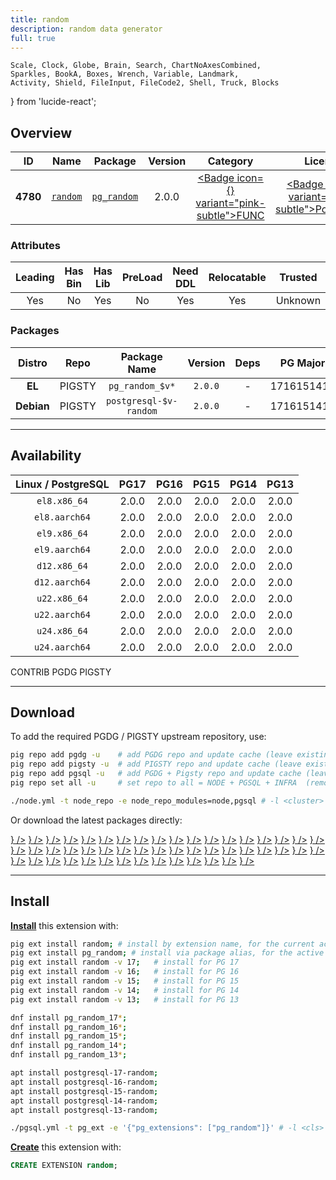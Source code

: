 ```yaml
---
title: random
description: random data generator
full: true
---
```


    Scale, Clock, Globe, Brain, Search, ChartNoAxesCombined,
    Sparkles, BookA, Boxes, Wrench, Variable, Landmark,
    Activity, Shield, FileInput, FileCode2, Shell, Truck, Blocks
} from 'lucide-react';

## Overview

| <TooltipIconButton tooltip="Extension unique identifier" side="top">ID</TooltipIconButton> | <TooltipIconButton tooltip="Extension name" side="top">Name</TooltipIconButton> | <TooltipIconButton tooltip="Package name for installation" side="top">Package</TooltipIconButton> | <TooltipIconButton tooltip="Latest available extension version" side="top">Version</TooltipIconButton> | <TooltipIconButton tooltip="Extension category" side="top">Category</TooltipIconButton> | <TooltipIconButton tooltip="Open source license" side="top">License</TooltipIconButton> | <TooltipIconButton tooltip="Programming language" side="top">Lang</TooltipIconButton> |
|:--------:|:--------:|:----------:|:--------------:|:---------------------------------------:|:------------------------------------------------------:|:----:|
| **4780** | [`random`](https://github.com/tvondra/random) | [`pg_random`](/ext/random) | 2.0.0 | <a href="/ext/func" className="no-underline"><Badge icon={<Variable />} variant="pink-subtle">FUNC</Badge></a> | <a href="/ext/list/license#postgresql" className="no-underline"><Badge icon={<Scale />} variant="blue-subtle">PostgreSQL</Badge></a> | <a href="/ext/list/lang#c"><Badge icon={<FileCode2 />} variant="blue-subtle">C</Badge></a> |

### Attributes

| <TooltipIconButton tooltip="The Primary Leading extension in the Package" side="top">Leading</TooltipIconButton> | <TooltipIconButton tooltip="Contains binary utils" side="top">Has Bin</TooltipIconButton> | <TooltipIconButton tooltip="Contains .so shared library files" side="top">Has Lib</TooltipIconButton> | <TooltipIconButton tooltip="Requires preloading via shared_preload_libraries" side="top">PreLoad</TooltipIconButton> | <TooltipIconButton tooltip="Requires CREATE EXTENSION DDL command" side="top">Need DDL</TooltipIconButton> | <TooltipIconButton tooltip="Can be installed in any schema" side="top">Relocatable</TooltipIconButton> | <TooltipIconButton tooltip="Can be created by non-superuser" side="top">Trusted</TooltipIconButton> | <TooltipIconButton tooltip="Schemas used by this extension" side="top">Schemas</TooltipIconButton> |
|:-------:|:-------:|:-------:|:-------:|:--------:|:-----------:|:-------:|:-------:|
| Yes | No | Yes | No | Yes | Yes | Unknown | - |

### Packages

| <TooltipIconButton tooltip="Linux distribution family, EL or Debian" side="top">Distro</TooltipIconButton> | <TooltipIconButton tooltip="Package repository" side="top">Repo</TooltipIconButton> | <TooltipIconButton tooltip="The RPM/DEB Package Name Pattern (replace $v with real pg major)" side="top">Package Name</TooltipIconButton> | <TooltipIconButton tooltip="Latest package version" side="top">Version</TooltipIconButton> | <TooltipIconButton tooltip="RPM/DEB Package dependencies" side="top">Deps</TooltipIconButton> | <TooltipIconButton tooltip="Available in these PostgreSQL Major Versions" side="top">PG Major</TooltipIconButton> |
|:----------:|:--------:|:------------------------:|:-----------:|:------------:|:------------------:|
|   **EL**   | <Badge variant="amber-subtle"><span className="font-bold">PIGSTY</span></Badge> | `pg_random_$v*` | `2.0.0` | - | <Badge variant="green-subtle">17</Badge><Badge variant="green-subtle">16</Badge><Badge variant="green-subtle">15</Badge><Badge variant="green-subtle">14</Badge><Badge variant="green-subtle">13</Badge> |
| **Debian** | <Badge variant="amber-subtle"><span className="font-bold">PIGSTY</span></Badge> | `postgresql-$v-random` | `2.0.0` | - | <Badge variant="green-subtle">17</Badge><Badge variant="green-subtle">16</Badge><Badge variant="green-subtle">15</Badge><Badge variant="green-subtle">14</Badge><Badge variant="green-subtle">13</Badge> |



------

## Availability

| <TooltipIconButton tooltip="Linux Distro Arch / PostgreSQL Major Version" side="top">Linux / PostgreSQL </TooltipIconButton> | **PG17** | **PG16** | **PG15** | **PG14** | **PG13** |
|:-----:|:-----:|:-----:|:-----:|:-----:|:-----:|
| `el8.x86_64` | <Badge variant="amber-subtle">2.0.0</Badge> | <Badge variant="amber-subtle">2.0.0</Badge> | <Badge variant="amber-subtle">2.0.0</Badge> | <Badge variant="amber-subtle">2.0.0</Badge> | <Badge variant="amber-subtle">2.0.0</Badge> |
| `el8.aarch64` | <Badge variant="amber-subtle">2.0.0</Badge> | <Badge variant="amber-subtle">2.0.0</Badge> | <Badge variant="amber-subtle">2.0.0</Badge> | <Badge variant="amber-subtle">2.0.0</Badge> | <Badge variant="amber-subtle">2.0.0</Badge> |
| `el9.x86_64` | <Badge variant="amber-subtle">2.0.0</Badge> | <Badge variant="amber-subtle">2.0.0</Badge> | <Badge variant="amber-subtle">2.0.0</Badge> | <Badge variant="amber-subtle">2.0.0</Badge> | <Badge variant="amber-subtle">2.0.0</Badge> |
| `el9.aarch64` | <Badge variant="amber-subtle">2.0.0</Badge> | <Badge variant="amber-subtle">2.0.0</Badge> | <Badge variant="amber-subtle">2.0.0</Badge> | <Badge variant="amber-subtle">2.0.0</Badge> | <Badge variant="amber-subtle">2.0.0</Badge> |
| `d12.x86_64` | <Badge variant="amber-subtle">2.0.0</Badge> | <Badge variant="amber-subtle">2.0.0</Badge> | <Badge variant="amber-subtle">2.0.0</Badge> | <Badge variant="amber-subtle">2.0.0</Badge> | <Badge variant="amber-subtle">2.0.0</Badge> |
| `d12.aarch64` | <Badge variant="amber-subtle">2.0.0</Badge> | <Badge variant="amber-subtle">2.0.0</Badge> | <Badge variant="amber-subtle">2.0.0</Badge> | <Badge variant="amber-subtle">2.0.0</Badge> | <Badge variant="amber-subtle">2.0.0</Badge> |
| `u22.x86_64` | <Badge variant="amber-subtle">2.0.0</Badge> | <Badge variant="amber-subtle">2.0.0</Badge> | <Badge variant="amber-subtle">2.0.0</Badge> | <Badge variant="amber-subtle">2.0.0</Badge> | <Badge variant="amber-subtle">2.0.0</Badge> |
| `u22.aarch64` | <Badge variant="amber-subtle">2.0.0</Badge> | <Badge variant="amber-subtle">2.0.0</Badge> | <Badge variant="amber-subtle">2.0.0</Badge> | <Badge variant="amber-subtle">2.0.0</Badge> | <Badge variant="amber-subtle">2.0.0</Badge> |
| `u24.x86_64` | <Badge variant="amber-subtle">2.0.0</Badge> | <Badge variant="amber-subtle">2.0.0</Badge> | <Badge variant="amber-subtle">2.0.0</Badge> | <Badge variant="amber-subtle">2.0.0</Badge> | <Badge variant="amber-subtle">2.0.0</Badge> |
| `u24.aarch64` | <Badge variant="amber-subtle">2.0.0</Badge> | <Badge variant="amber-subtle">2.0.0</Badge> | <Badge variant="amber-subtle">2.0.0</Badge> | <Badge variant="amber-subtle">2.0.0</Badge> | <Badge variant="amber-subtle">2.0.0</Badge> |

<Badge variant="green-subtle"><span className="font-black">CONTRIB</span></Badge> <Badge variant="blue-subtle"><span className="font-black">PGDG</span></Badge> <Badge variant="amber-subtle"><span className="font-black">PIGSTY</span></Badge>

------

## Download

To add the required PGDG / PIGSTY upstream repository, use:

```bash tab="pig"
pig repo add pgdg -u    # add PGDG repo and update cache (leave existing repos)
pig repo add pigsty -u  # add PIGSTY repo and update cache (leave existing repos)
pig repo add pgsql -u   # add PGDG + Pigsty repo and update cache (leave existing repos)
pig repo set all -u     # set repo to all = NODE + PGSQL + INFRA  (remove existing repos)
```
```bash tab="pigsty"
./node.yml -t node_repo -e node_repo_modules=node,pgsql # -l <cluster>
```

Or download the latest packages directly:

<Files>
    <Folder name="el8.x86_64">
        <a href="https://repo.pigsty.io/yum/pgsql/el8.x86_64/pg_random_17-2.0.0-1PIGSTY.el8.x86_64.rpm"><File name="pg_random_17-2.0.0-1PIGSTY.el8.x86_64.rpm" icon={<Package className="text-emerald-500" />} /></a>
        <a href="https://repo.pigsty.io/yum/pgsql/el8.x86_64/pg_random_16-2.0.0-1PIGSTY.el8.x86_64.rpm"><File name="pg_random_16-2.0.0-1PIGSTY.el8.x86_64.rpm" icon={<Package className="text-emerald-500" />} /></a>
        <a href="https://repo.pigsty.io/yum/pgsql/el8.x86_64/pg_random_15-2.0.0-1PIGSTY.el8.x86_64.rpm"><File name="pg_random_15-2.0.0-1PIGSTY.el8.x86_64.rpm" icon={<Package className="text-emerald-500" />} /></a>
        <a href="https://repo.pigsty.io/yum/pgsql/el8.x86_64/pg_random_14-2.0.0-1PIGSTY.el8.x86_64.rpm"><File name="pg_random_14-2.0.0-1PIGSTY.el8.x86_64.rpm" icon={<Package className="text-emerald-500" />} /></a>
        <a href="https://repo.pigsty.io/yum/pgsql/el8.x86_64/pg_random_13-2.0.0-1PIGSTY.el8.x86_64.rpm"><File name="pg_random_13-2.0.0-1PIGSTY.el8.x86_64.rpm" icon={<Package className="text-emerald-500" />} /></a>
    </Folder>
    <Folder name="el8.aarch64">
        <a href="https://repo.pigsty.io/yum/pgsql/el8.aarch64/pg_random_17-2.0.0-1PIGSTY.el8.aarch64.rpm"><File name="pg_random_17-2.0.0-1PIGSTY.el8.aarch64.rpm" icon={<Package className="text-orange-500" />} /></a>
        <a href="https://repo.pigsty.io/yum/pgsql/el8.aarch64/pg_random_16-2.0.0-1PIGSTY.el8.aarch64.rpm"><File name="pg_random_16-2.0.0-1PIGSTY.el8.aarch64.rpm" icon={<Package className="text-orange-500" />} /></a>
        <a href="https://repo.pigsty.io/yum/pgsql/el8.aarch64/pg_random_15-2.0.0-1PIGSTY.el8.aarch64.rpm"><File name="pg_random_15-2.0.0-1PIGSTY.el8.aarch64.rpm" icon={<Package className="text-orange-500" />} /></a>
        <a href="https://repo.pigsty.io/yum/pgsql/el8.aarch64/pg_random_14-2.0.0-1PIGSTY.el8.aarch64.rpm"><File name="pg_random_14-2.0.0-1PIGSTY.el8.aarch64.rpm" icon={<Package className="text-orange-500" />} /></a>
        <a href="https://repo.pigsty.io/yum/pgsql/el8.aarch64/pg_random_13-2.0.0-1PIGSTY.el8.aarch64.rpm"><File name="pg_random_13-2.0.0-1PIGSTY.el8.aarch64.rpm" icon={<Package className="text-orange-500" />} /></a>
    </Folder>
    <Folder name="el9.x86_64">
        <a href="https://repo.pigsty.io/yum/pgsql/el9.x86_64/pg_random_17-2.0.0-1PIGSTY.el9.x86_64.rpm"><File name="pg_random_17-2.0.0-1PIGSTY.el9.x86_64.rpm" icon={<Package className="text-emerald-500" />} /></a>
        <a href="https://repo.pigsty.io/yum/pgsql/el9.x86_64/pg_random_16-2.0.0-1PIGSTY.el9.x86_64.rpm"><File name="pg_random_16-2.0.0-1PIGSTY.el9.x86_64.rpm" icon={<Package className="text-emerald-500" />} /></a>
        <a href="https://repo.pigsty.io/yum/pgsql/el9.x86_64/pg_random_15-2.0.0-1PIGSTY.el9.x86_64.rpm"><File name="pg_random_15-2.0.0-1PIGSTY.el9.x86_64.rpm" icon={<Package className="text-emerald-500" />} /></a>
        <a href="https://repo.pigsty.io/yum/pgsql/el9.x86_64/pg_random_14-2.0.0-1PIGSTY.el9.x86_64.rpm"><File name="pg_random_14-2.0.0-1PIGSTY.el9.x86_64.rpm" icon={<Package className="text-emerald-500" />} /></a>
        <a href="https://repo.pigsty.io/yum/pgsql/el9.x86_64/pg_random_13-2.0.0-1PIGSTY.el9.x86_64.rpm"><File name="pg_random_13-2.0.0-1PIGSTY.el9.x86_64.rpm" icon={<Package className="text-emerald-500" />} /></a>
    </Folder>
    <Folder name="el9.aarch64">
        <a href="https://repo.pigsty.io/yum/pgsql/el9.aarch64/pg_random_17-2.0.0-1PIGSTY.el9.aarch64.rpm"><File name="pg_random_17-2.0.0-1PIGSTY.el9.aarch64.rpm" icon={<Package className="text-orange-500" />} /></a>
        <a href="https://repo.pigsty.io/yum/pgsql/el9.aarch64/pg_random_16-2.0.0-1PIGSTY.el9.aarch64.rpm"><File name="pg_random_16-2.0.0-1PIGSTY.el9.aarch64.rpm" icon={<Package className="text-orange-500" />} /></a>
        <a href="https://repo.pigsty.io/yum/pgsql/el9.aarch64/pg_random_15-2.0.0-1PIGSTY.el9.aarch64.rpm"><File name="pg_random_15-2.0.0-1PIGSTY.el9.aarch64.rpm" icon={<Package className="text-orange-500" />} /></a>
        <a href="https://repo.pigsty.io/yum/pgsql/el9.aarch64/pg_random_14-2.0.0-1PIGSTY.el9.aarch64.rpm"><File name="pg_random_14-2.0.0-1PIGSTY.el9.aarch64.rpm" icon={<Package className="text-orange-500" />} /></a>
        <a href="https://repo.pigsty.io/yum/pgsql/el9.aarch64/pg_random_13-2.0.0-1PIGSTY.el9.aarch64.rpm"><File name="pg_random_13-2.0.0-1PIGSTY.el9.aarch64.rpm" icon={<Package className="text-orange-500" />} /></a>
    </Folder>
    <Folder name="d12.x86_64">
        <a href="https://repo.pigsty.io/apt/pgsql/bookworm/pool/main/r/random/postgresql-17-random_2.0.0-1PIGSTY~bookworm_amd64.deb"><File name="postgresql-17-random_2.0.0-1PIGSTY~bookworm_amd64.deb" icon={<Box className="text-emerald-500" />} /></a>
        <a href="https://repo.pigsty.io/apt/pgsql/bookworm/pool/main/r/random/postgresql-16-random_2.0.0-1PIGSTY~bookworm_amd64.deb"><File name="postgresql-16-random_2.0.0-1PIGSTY~bookworm_amd64.deb" icon={<Box className="text-emerald-500" />} /></a>
        <a href="https://repo.pigsty.io/apt/pgsql/bookworm/pool/main/r/random/postgresql-15-random_2.0.0-1PIGSTY~bookworm_amd64.deb"><File name="postgresql-15-random_2.0.0-1PIGSTY~bookworm_amd64.deb" icon={<Box className="text-emerald-500" />} /></a>
        <a href="https://repo.pigsty.io/apt/pgsql/bookworm/pool/main/r/random/postgresql-14-random_2.0.0-1PIGSTY~bookworm_amd64.deb"><File name="postgresql-14-random_2.0.0-1PIGSTY~bookworm_amd64.deb" icon={<Box className="text-emerald-500" />} /></a>
        <a href="https://repo.pigsty.io/apt/pgsql/bookworm/pool/main/r/random/postgresql-13-random_2.0.0-1PIGSTY~bookworm_amd64.deb"><File name="postgresql-13-random_2.0.0-1PIGSTY~bookworm_amd64.deb" icon={<Box className="text-emerald-500" />} /></a>
    </Folder>
    <Folder name="d12.aarch64">
        <a href="https://repo.pigsty.io/apt/pgsql/bookworm/pool/main/r/random/postgresql-17-random_2.0.0-1PIGSTY~bookworm_arm64.deb"><File name="postgresql-17-random_2.0.0-1PIGSTY~bookworm_arm64.deb" icon={<Box className="text-orange-500" />} /></a>
        <a href="https://repo.pigsty.io/apt/pgsql/bookworm/pool/main/r/random/postgresql-16-random_2.0.0-1PIGSTY~bookworm_arm64.deb"><File name="postgresql-16-random_2.0.0-1PIGSTY~bookworm_arm64.deb" icon={<Box className="text-orange-500" />} /></a>
        <a href="https://repo.pigsty.io/apt/pgsql/bookworm/pool/main/r/random/postgresql-15-random_2.0.0-1PIGSTY~bookworm_arm64.deb"><File name="postgresql-15-random_2.0.0-1PIGSTY~bookworm_arm64.deb" icon={<Box className="text-orange-500" />} /></a>
        <a href="https://repo.pigsty.io/apt/pgsql/bookworm/pool/main/r/random/postgresql-14-random_2.0.0-1PIGSTY~bookworm_arm64.deb"><File name="postgresql-14-random_2.0.0-1PIGSTY~bookworm_arm64.deb" icon={<Box className="text-orange-500" />} /></a>
        <a href="https://repo.pigsty.io/apt/pgsql/bookworm/pool/main/r/random/postgresql-13-random_2.0.0-1PIGSTY~bookworm_arm64.deb"><File name="postgresql-13-random_2.0.0-1PIGSTY~bookworm_arm64.deb" icon={<Box className="text-orange-500" />} /></a>
    </Folder>
    <Folder name="u22.x86_64">
        <a href="https://repo.pigsty.io/apt/pgsql/jammy/pool/main/r/random/postgresql-17-random_2.0.0-1PIGSTY~jammy_amd64.deb"><File name="postgresql-17-random_2.0.0-1PIGSTY~jammy_amd64.deb" icon={<Box className="text-emerald-500" />} /></a>
        <a href="https://repo.pigsty.io/apt/pgsql/jammy/pool/main/r/random/postgresql-16-random_2.0.0-1PIGSTY~jammy_amd64.deb"><File name="postgresql-16-random_2.0.0-1PIGSTY~jammy_amd64.deb" icon={<Box className="text-emerald-500" />} /></a>
        <a href="https://repo.pigsty.io/apt/pgsql/jammy/pool/main/r/random/postgresql-15-random_2.0.0-1PIGSTY~jammy_amd64.deb"><File name="postgresql-15-random_2.0.0-1PIGSTY~jammy_amd64.deb" icon={<Box className="text-emerald-500" />} /></a>
        <a href="https://repo.pigsty.io/apt/pgsql/jammy/pool/main/r/random/postgresql-14-random_2.0.0-1PIGSTY~jammy_amd64.deb"><File name="postgresql-14-random_2.0.0-1PIGSTY~jammy_amd64.deb" icon={<Box className="text-emerald-500" />} /></a>
        <a href="https://repo.pigsty.io/apt/pgsql/jammy/pool/main/r/random/postgresql-13-random_2.0.0-1PIGSTY~jammy_amd64.deb"><File name="postgresql-13-random_2.0.0-1PIGSTY~jammy_amd64.deb" icon={<Box className="text-emerald-500" />} /></a>
    </Folder>
    <Folder name="u22.aarch64">
        <a href="https://repo.pigsty.io/apt/pgsql/jammy/pool/main/r/random/postgresql-17-random_2.0.0-1PIGSTY~jammy_arm64.deb"><File name="postgresql-17-random_2.0.0-1PIGSTY~jammy_arm64.deb" icon={<Box className="text-orange-500" />} /></a>
        <a href="https://repo.pigsty.io/apt/pgsql/jammy/pool/main/r/random/postgresql-16-random_2.0.0-1PIGSTY~jammy_arm64.deb"><File name="postgresql-16-random_2.0.0-1PIGSTY~jammy_arm64.deb" icon={<Box className="text-orange-500" />} /></a>
        <a href="https://repo.pigsty.io/apt/pgsql/jammy/pool/main/r/random/postgresql-15-random_2.0.0-1PIGSTY~jammy_arm64.deb"><File name="postgresql-15-random_2.0.0-1PIGSTY~jammy_arm64.deb" icon={<Box className="text-orange-500" />} /></a>
        <a href="https://repo.pigsty.io/apt/pgsql/jammy/pool/main/r/random/postgresql-14-random_2.0.0-1PIGSTY~jammy_arm64.deb"><File name="postgresql-14-random_2.0.0-1PIGSTY~jammy_arm64.deb" icon={<Box className="text-orange-500" />} /></a>
        <a href="https://repo.pigsty.io/apt/pgsql/jammy/pool/main/r/random/postgresql-13-random_2.0.0-1PIGSTY~jammy_arm64.deb"><File name="postgresql-13-random_2.0.0-1PIGSTY~jammy_arm64.deb" icon={<Box className="text-orange-500" />} /></a>
    </Folder>
    <Folder name="u24.x86_64">
        <a href="https://repo.pigsty.io/apt/pgsql/noble/pool/main/r/random/postgresql-17-random_2.0.0-1PIGSTY~noble_amd64.deb"><File name="postgresql-17-random_2.0.0-1PIGSTY~noble_amd64.deb" icon={<Box className="text-emerald-500" />} /></a>
        <a href="https://repo.pigsty.io/apt/pgsql/noble/pool/main/r/random/postgresql-16-random_2.0.0-1PIGSTY~noble_amd64.deb"><File name="postgresql-16-random_2.0.0-1PIGSTY~noble_amd64.deb" icon={<Box className="text-emerald-500" />} /></a>
        <a href="https://repo.pigsty.io/apt/pgsql/noble/pool/main/r/random/postgresql-15-random_2.0.0-1PIGSTY~noble_amd64.deb"><File name="postgresql-15-random_2.0.0-1PIGSTY~noble_amd64.deb" icon={<Box className="text-emerald-500" />} /></a>
        <a href="https://repo.pigsty.io/apt/pgsql/noble/pool/main/r/random/postgresql-14-random_2.0.0-1PIGSTY~noble_amd64.deb"><File name="postgresql-14-random_2.0.0-1PIGSTY~noble_amd64.deb" icon={<Box className="text-emerald-500" />} /></a>
        <a href="https://repo.pigsty.io/apt/pgsql/noble/pool/main/r/random/postgresql-13-random_2.0.0-1PIGSTY~noble_amd64.deb"><File name="postgresql-13-random_2.0.0-1PIGSTY~noble_amd64.deb" icon={<Box className="text-emerald-500" />} /></a>
    </Folder>
    <Folder name="u24.aarch64">
        <a href="https://repo.pigsty.io/apt/pgsql/noble/pool/main/r/random/postgresql-17-random_2.0.0-1PIGSTY~noble_arm64.deb"><File name="postgresql-17-random_2.0.0-1PIGSTY~noble_arm64.deb" icon={<Box className="text-orange-500" />} /></a>
        <a href="https://repo.pigsty.io/apt/pgsql/noble/pool/main/r/random/postgresql-16-random_2.0.0-1PIGSTY~noble_arm64.deb"><File name="postgresql-16-random_2.0.0-1PIGSTY~noble_arm64.deb" icon={<Box className="text-orange-500" />} /></a>
        <a href="https://repo.pigsty.io/apt/pgsql/noble/pool/main/r/random/postgresql-15-random_2.0.0-1PIGSTY~noble_arm64.deb"><File name="postgresql-15-random_2.0.0-1PIGSTY~noble_arm64.deb" icon={<Box className="text-orange-500" />} /></a>
        <a href="https://repo.pigsty.io/apt/pgsql/noble/pool/main/r/random/postgresql-14-random_2.0.0-1PIGSTY~noble_arm64.deb"><File name="postgresql-14-random_2.0.0-1PIGSTY~noble_arm64.deb" icon={<Box className="text-orange-500" />} /></a>
        <a href="https://repo.pigsty.io/apt/pgsql/noble/pool/main/r/random/postgresql-13-random_2.0.0-1PIGSTY~noble_arm64.deb"><File name="postgresql-13-random_2.0.0-1PIGSTY~noble_arm64.deb" icon={<Box className="text-orange-500" />} /></a>
    </Folder>
</Files>

------

## Install

[**Install**](/docs/pgsql/extension/install) this extension with:

```bash tab="pig"
pig ext install random; # install by extension name, for the current active PG version
pig ext install pg_random; # install via package alias, for the active PG version
pig ext install random -v 17;   # install for PG 17
pig ext install random -v 16;   # install for PG 16
pig ext install random -v 15;   # install for PG 15
pig ext install random -v 14;   # install for PG 14
pig ext install random -v 13;   # install for PG 13
```
```bash tab="yum" 
dnf install pg_random_17*;
dnf install pg_random_16*;
dnf install pg_random_15*;
dnf install pg_random_14*;
dnf install pg_random_13*;
```
```bash tab="apt" 
apt install postgresql-17-random;
apt install postgresql-16-random;
apt install postgresql-15-random;
apt install postgresql-14-random;
apt install postgresql-13-random;
```
```bash tab="ansible"
./pgsql.yml -t pg_ext -e '{"pg_extensions": ["pg_random"]}' # -l <cls>
```

[**Create**](/docs/pgsql/extension/create) this extension with:

```sql
CREATE EXTENSION random;
```


